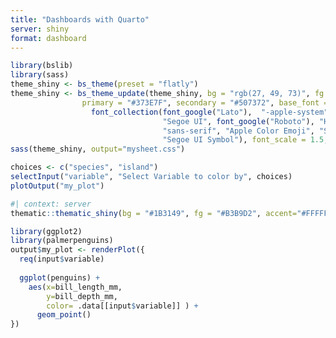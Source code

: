 ```yaml
---
title: "Dashboards with Quarto"
server: shiny
format: dashboard
---
```


```r
library(bslib)
library(sass)
theme_shiny <- bs_theme(preset = "flatly")
theme_shiny <- bs_theme_update(theme_shiny, bg = "rgb(27, 49, 73)", fg = "rgb(179, 185, 210)", 
                primary = "#373E7F", secondary = "#507372", base_font = 
                  font_collection(font_google("Lato"),  "-apple-system", "BlinkMacSystemFont", 
                                  "Segoe UI", font_google("Roboto"), "Helvetica Neue", "Arial", 
                                  "sans-serif", "Apple Color Emoji", "Segoe UI Emoji", 
                                  "Segoe UI Symbol"), font_scale = 1.5, `enable-gradients` = TRUE)
sass(theme_shiny, output="mysheet.css")
```

```r
choices <- c("species", "island")   
selectInput("variable", "Select Variable to color by", choices)
plotOutput("my_plot")
```

```r
#| context: server
thematic::thematic_shiny(bg = "#1B3149", fg = "#B3B9D2", accent="#FFFFFF")

library(ggplot2)
library(palmerpenguins)
output$my_plot <- renderPlot({
  req(input$variable)
  
  ggplot(penguins) +
    aes(x=bill_length_mm, 
        y=bill_depth_mm, 
        color= .data[[input$variable]] ) +
      geom_point()
})
```
